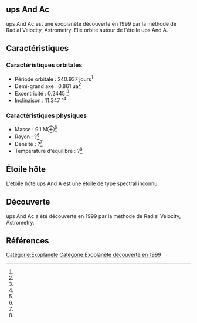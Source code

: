 == ups And Ac ==

{{Infobox Exoplanète
| nom = ups And Ac
| image = 
| légende = 
| étoile = ups And A
| constellation = 
| ascension_droite = 
| déclinaison = 
| distance = ?
| type_spectral = ?
| masse = 9.1 M⊕<ref></ref>
| rayon = ?<ref></ref>
| densité = ?<ref></ref>
| gravité = ?<ref></ref>
| température = ?<ref></ref>
| période = 240.937 j<ref></ref>
| demi_grand_axe = 0.861 ua<ref></ref>
| excentricité = 0.2445 <ref></ref>
| inclinaison = 11.347 °<ref></ref>
| méthode_découverte = Radial Velocity, Astrometry
| date_découverte = 1999
| statut = Confirmée
}}

ups And Ac est une exoplanète découverte en 1999 par la méthode de Radial Velocity, Astrometry. Elle orbite autour de l'étoile ups And A.

== Caractéristiques ==

=== Caractéristiques orbitales ===
* Période orbitale : 240.937 jours<ref></ref>
* Demi-grand axe : 0.861 ua<ref></ref>
* Excentricité : 0.2445 <ref></ref>
* Inclinaison : 11.347 °<ref></ref>

=== Caractéristiques physiques ===
* Masse : 9.1 M⊕<ref></ref>
* Rayon : ?<ref></ref>
* Densité : ?<ref></ref>
* Température d'équilibre : ?<ref></ref>

== Étoile hôte ==

{{Infobox Étoile
| nom = ups And A
| image = 
| légende = 
| constellation = 
| ascension_droite = 
| déclinaison = 
| distance = ?
| type_spectral = ?
| magnitude_absolue = 
| magnitude_apparente = 
| masse = ?<ref></ref>
| rayon = ?<ref></ref>
| température = ?<ref></ref>
| métallicité = ?<ref></ref>
| âge = ?<ref></ref>
}}

L'étoile hôte ups And A est une étoile de type spectral inconnu.

== Découverte ==

ups And Ac a été découverte en 1999 par la méthode de Radial Velocity, Astrometry.

== Références ==
<references />

[[Catégorie:Exoplanète]]
[[Catégorie:Exoplanète découverte en 1999]]
